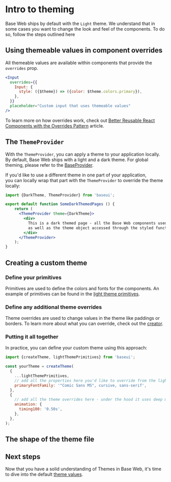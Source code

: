 <!--
Copyright (c) 2018 Uber Technologies, Inc.

This source code is licensed under the MIT license found in the
LICENSE file in the root directory of this source tree.
-->




# Intro to theming

Base Web ships by default with the `Light` theme. We understand that in some cases
you want to change the look and feel of the components. To do so, follow the steps
outlined here

## Using themeable values in component overrides

All themeable values are available within components that provide the `overrides` prop.

```jsx
<Input
  overrides={{
    Input: {
      style: ({$theme}) => ({color: $theme.colors.primary}),
    },
  }}
  placeholder="Custom input that uses themeable values"
/>
```

To learn more on how overrides work, check out [Better Reusable React Components with the Overrides Pattern](https://medium.com/@dschnr/better-reusable-react-components-with-the-overrides-pattern-9eca2339f646) article.

## The `ThemeProvider`

With the `ThemeProvider`, you can apply a theme to your application locally. By default, Base Web ships with a light and a dark theme. For global theming, please
refer to the [BaseProvider](/components/base-provider/).

If you'd like to use a different theme in one part of your application, \
you can locally wrap that part with the `ThemeProvider` to override the theme locally:

```jsx
import {DarkTheme, ThemeProvider} from 'baseui';

export default function SomeDarkThemedPages () {
    return (
      <ThemeProvider theme={DarkTheme}>
        <div>
          This is a dark themed page - all the Base Web components used here will use the dark theme,
          as well as the theme object accessed through the styled function will use the values from the dark theme
        </div>
      </ThemeProvider>
    );
}
```

## Creating a custom theme

### Define your primitives

Primitives are used to define the colors and fonts for the components. An example of
primitives can be found in the [light theme primitives](https://github.com/uber-web/baseui/blob/master/src/themes/light-theme-primitives.js).

### Define any additional theme overrides

Theme overrides are used to change values in the theme like paddings or borders.
To learn more about what you can override, check out the [creator](https://github.com/uber-web/baseui/blob/master/src/themes/creator.js).

### Putting it all together

In practice, you can define your custom theme using this approach:

```js
import {createTheme, lightThemePrimitives} from 'baseui';

const yourTheme = createTheme(
  {
    ...lightThemePrimitives,
    // add all the properties here you'd like to override from the light theme primitives
    primaryFontFamily: '"Comic Sans MS", cursive, sans-serif',
  },
  {
    // add all the theme overrides here - under the hood it uses deep merge
    animation: {
      timing100: '0.50s',
    },
  },
);
```

## The shape of the theme file

<JSON src={LightTheme} />

## Next steps

Now that you have a solid understanding of Themes in Base Web, it's time to dive into the default [theme values](/theming/theming-values).
